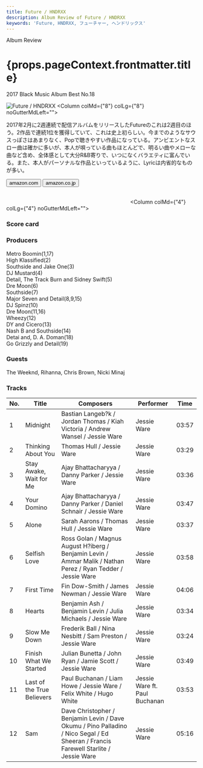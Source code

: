 ```yaml
---
title: Future / HNDRXX
description: Album Review of Future / HNDRXX
keywords: 'Future, HNDRXX, フューチャー, ヘンドリックス'
---
```





<p className="largeP">Album Review</p>
<h1 className="h1--no--margin">{props.pageContext.frontmatter.title}</h1>
<p className="largeP"><Link to="/best50/2017/">2017 Black Music Album Best No.18</Link></p>

<Row  className="image-card-group">
	<Column colMd={"4"} colLg={"4"} noGutterMdLeft="">
       <ImageCard>

![Future / HNDRXX](../../images/cd/future4L.jpg) 
</ImageCard>
	</Column>
	<Column colMd={"8"} colLg={"8"} noGutterMdLeft="">
	<p>
	2017年2月に2週連続で配信アルバムをリリースしたFutureのこれは2週目のほう。2作品で連続1位を獲得していて、これは史上初らしい。今までのようなサウスっぽさはあまりなく、Popで聴きやすい作品になっている。アンビエントなスロー曲は確かに多いが、本人が唄っている曲もほとんどで、明るい曲やメローな曲など含め、全体感として大分R&B寄りで、いつになくバラエティに富んでいる。また、本人がパーソナルな作品といっているように、Lyricは内省的なものが多い。
	</p>
	<div>
	  <Button href="https://amzn.to/3fEKHsj" kind="primary" size="small" renderIcon={ArrowUpRight24}>
      amazon.com
      </Button>
      <Button href="https://amzn.to/2ZCjHUD" kind="secondary" size="small" renderIcon={ArrowUpRight24}>
      amazon.co.jp
      </Button>
	</div>
	<a href="https://geo.music.apple.com/jp/album/glasshouse-deluxe-edition/1440904932?mt=1&app=music&ls=1&at=11lcug" style="display:inline-block;overflow:hidden;background:url(https://linkmaker.itunes.apple.com/ja-jp/lockup.svg?releaseDate=2017-10-20&kind=album&bubble=apple_music&style=mono-black) no-repeat;width:180px;height:45px;"></a>
	<a href="https://geo.music.apple.com/jp/album/glasshouse-deluxe-edition/1440904932?app=itunes&at=11lcug" style="display:inline-block;overflow:hidden;background:url(https://linkmaker.itunes.apple.com/ja-jp/badge-lrg.svg?releaseDate=2017-10-20T00:00:00Z&kind=album&bubble=itunes_music) no-repeat;width:140px;height:45px;"></a>
	</Column>
</Row>
<Row >
	<Column colMd={"4"} colLg={"4"} noGutterMdLeft="">
<div>
    <h3>Score card</h3>
	<SliderJS1 value="3" />
    <SliderJS2 value="2" />
	<SliderJS3 value="2" />
    <SliderJS4 value="9" />
</div>
</Column>
<Column colMd={"8"} colLg={"8"} noGutterMdLeft="">
<div>
<h3>Producers</h3>
<p>
Metro Boomin(1,17)
<br/>High Klassified(2)
<br/>Southside and Jake One(3)
<br/>DJ Mustard(4)
<br/>Detail, The Track Burn and Sidney Swift(5)
<br/>Dre Moon(6)
<br/>Southside(7)
<br/>Major Seven and Detail(8,9,15)
<br/>DJ Spinz(10)
<br/>Dre Moon(11,16)
<br/>Wheezy(12)
<br/>DY and Cicero(13)
<br/>Nash B and Southside(14)
<br/>Detai and, D. A. Doman(18)
<br/>Go Grizzly and Detail(19)
</p>
<h3>Guests</h3>
<p>
The Weeknd, Rihanna, Chris Brown, Nicki Minaj
</p>
</div>
</Column>
</Row>

<h3>Tracks</h3>

| No. |	 Title                     |	 Composers                                                                                                                       |	 Performer                   |	Time |
| --- |	-------------------------- | ----------------------------------------------------------------------------------------------------------------------------------- | ----------------------------- | ----- |
| 1	  |	Midnight                   | Bastian Langeb?k / Jordan Thomas / Kiah Victoria / Andrew Wansel / Jessie Ware                                                      | Jessie Ware                   | 03:57 |
| 2	  |	Thinking About You         | Thomas Hull / Jessie Ware                                                                                                           | Jessie Ware                   | 03:29 |
| 3	  |	Stay Awake, Wait for Me    | Ajay Bhattacharyya / Danny Parker / Jessie Ware                                                                                     | Jessie Ware                   | 03:36 |
| 4	  |	Your Domino                | Ajay Bhattacharyya / Danny Parker / Daniel Schnair / Jessie Ware                                                                    | Jessie Ware                   | 03:47 |
| 5	  |	Alone                      | Sarah Aarons / Thomas Hull / Jessie Ware                                                                                            | Jessie Ware                   | 03:37 |
| 6	  |	Selfish Love               | Ross Golan / Magnus August H?iberg / Benjamin Levin / Ammar Malik / Nathan Perez / Ryan Tedder / Jessie Ware                        | Jessie Ware                   | 03:58 |
| 7	  |	First Time                 | Fin Dow-Smith / James Newman / Jessie Ware                                                                                          | Jessie Ware                   | 04:06 |
| 8	  |	Hearts                     | Benjamin Ash / Benjamin Levin / Julia Michaels / Jessie Ware                                                                        | Jessie Ware                   | 03:34 |
| 9	  |	Slow Me Down               | Frederik Ball / Nina Nesbitt / Sam Preston / Jessie Ware                                                                            | Jessie Ware                   | 03:24 |
| 10  |	Finish What We Started     | Julian Bunetta / John Ryan / Jamie Scott / Jessie Ware                                                                              | Jessie Ware                   | 03:49 |
| 11  |	Last of the True Believers | Paul Buchanan / Liam Howe / Jessie Ware / Felix White / Hugo White                                                                  | Jessie Ware ft. Paul Buchanan | 03:53 |
| 12  |	Sam                        | Dave Christopher / Benjamin Levin / Dave Okumu / Pino Palladino / Nico Segal / Ed Sheeran / Francis Farewell Starlite / Jessie Ware | Jessie Ware                   | 05:16 |

<Row>
<Column colMd={3} colLg={3} noGutterMdLeft>
<Review1 />
</Column>
</Row>